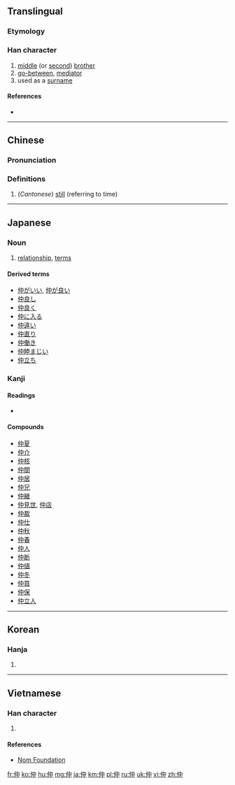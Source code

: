 ==Translingual==

===Etymology===
{{Han compound|人|alt1=亻|中|ls=psc|c1=s|c2=p}}

===Han character===
{{Han char|rn=9|rad=人|as=04|sn=6|four=2520<sub>6</sub>|canj=人中 (OL), X人中 (XOL)|ids=⿰[[亻]][[中]]}}

# [[middle]] (or [[second]]) [[brother]]
# [[go-between]], [[mediator]]
# used as a [[surname]]

====References====
* {{Han ref|kx=0094.110|dkj=00403|dj=0200.030|hdz=10121.070|uh=4EF2|ud=20210|bh=A5F2|bd=42482}}

----

==Chinese==
{{zh-forms}}

===Pronunciation===
{{zh-pron
|m=zhòng
|c=zung6
|mc=y
|oc=y
|ma=
|cat=n,pn}}

===Definitions===
# (''Cantonese'') [[still]] (referring to time)

----

==Japanese==
{{ja-kanjitab|なか|yomi=k}}

===Noun===
{{ja-noun|なか}}

# [[relationship]], [[terms]]

====Derived terms====
* [[仲がいい]], [[仲が良い]]
* [[仲良し]]
* [[仲良く]]
* [[仲に入る]]
* [[仲違い]]
* [[仲直り]]
* [[仲働き]]
* [[仲睦まじい]]
* [[仲立ち]]

===Kanji===
{{ja-kanji|grade=4|rs=人04}}

====Readings====
* {{ja-readings|goon=[[じゅう]] (jū)|kanon=[[ちゅう]] (chū)|kun=[[なか]] (naka)}}

====Compounds====
* [[仲夏]]
* [[仲介]]
* [[仲核]]
* [[仲間]]
* [[仲居]]
* [[仲兄]]
* [[仲継]]
* [[仲見世]], [[仲店]]
* [[仲裁]]
* [[仲仕]]
* [[仲秋]]
* [[仲春]]
* [[仲人]]
* [[仲断]]
* [[仲値]]
* [[仲冬]]
* [[仲買]]
* [[仲保]]
* [[仲立人]]

----

==Korean==

===Hanja===
{{ko-hanja|hangeul=중|rv=jung|mr=chung}}

# {{defn|lang=ko|sort=人04}}

----

==Vietnamese==

===Han character===
{{vi-hantu|trọng|rs=人04}}

# {{defn|lang=vi|sort=人04}}

====References====
*[http://nomfoundation.org/common/nom_details.php?codepoint=4ef2 Nom Foundation]

[[fr:仲]]
[[ko:仲]]
[[hu:仲]]
[[mg:仲]]
[[ja:仲]]
[[km:仲]]
[[pl:仲]]
[[ru:仲]]
[[uk:仲]]
[[vi:仲]]
[[zh:仲]]